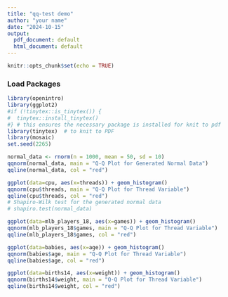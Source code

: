 ```yaml
---
title: "qq-test demo"
author: "your name"
date: "2024-10-15"
output:
  pdf_document: default
  html_document: default
---
```


```r
knitr::opts_chunk$set(echo = TRUE)
```

### Load Packages

```r
library(openintro)
library(ggplot2)
#if (!tinytex::is_tinytex()) {
#  tinytex::install_tinytex()
#} # this ensures the necessary package is installed for knit to pdf
library(tinytex)  # to knit to PDF
library(mosaic)
set.seed(2265)
```


```r
normal_data <- rnorm(n = 1000, mean = 50, sd = 10)
qqnorm(normal_data, main = "Q-Q Plot for Generated Normal Data")
qqline(normal_data, col = "red")
```

```r
ggplot(data=cpu, aes(x=threads)) + geom_histogram()
qqnorm(cpu$threads, main = "Q-Q Plot for Thread Variable")
qqline(cpu$threads, col = "red")
# Shapiro-Wilk test for the generated normal data
# shapiro.test(normal_data)
```

```r
ggplot(data=mlb_players_18, aes(x=games)) + geom_histogram()
qqnorm(mlb_players_18$games, main = "Q-Q Plot for Thread Variable")
qqline(mlb_players_18$games, col = "red")
```

```r
ggplot(data=babies, aes(x=age)) + geom_histogram()
qqnorm(babies$age, main = "Q-Q Plot for Thread Variable")
qqline(babies$age, col = "red")
```

```r
ggplot(data=births14, aes(x=weight)) + geom_histogram()
qqnorm(births14$weight, main = "Q-Q Plot for Thread Variable")
qqline(births14$weight, col = "red")

```